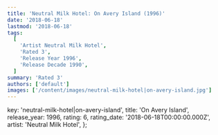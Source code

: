 ```yaml
---
title: 'Neutral Milk Hotel: On Avery Island (1996)'
date: '2018-06-18'
lastmod: '2018-06-18'
tags:
  [
    'Artist Neutral Milk Hotel',
    'Rated 3',
    'Release Year 1996',
    'Release Decade 1990',
  ]
summary: 'Rated 3'
authors: ['default']
images: ['/content/images/neutral-milk-hotel|on-avery-island.jpg']
---
```


  key: 'neutral-milk-hotel|on-avery-island',
  title: 'On Avery Island',
  release_year: 1996,
  rating: 6,
  rating_date: '2018-06-18T00:00:00.000Z',
  artist: 'Neutral Milk Hotel',
};

<MusicRating data={data} />

